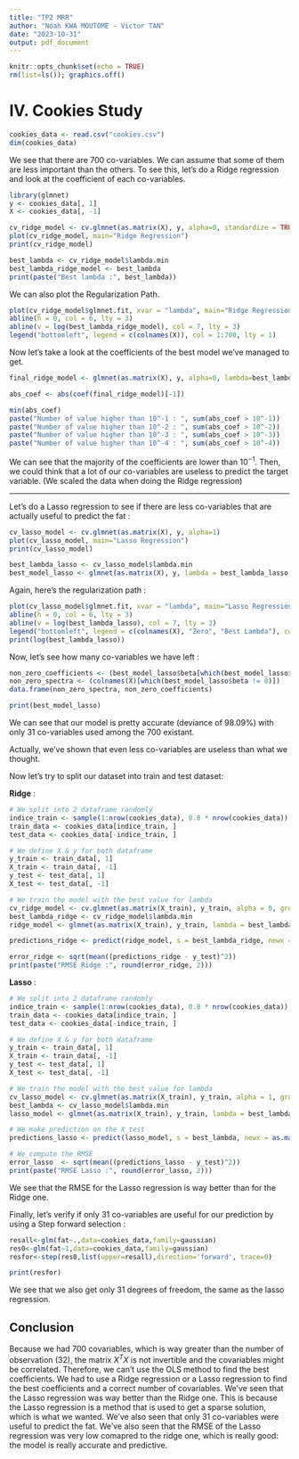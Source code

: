 ```yaml
---
title: "TP2 MRR"
author: "Noah KWA MOUTOME - Victor TAN"
date: "2023-10-31"
output: pdf_document
---
```


```r
knitr::opts_chunk$set(echo = TRUE)
rm(list=ls()); graphics.off()
```

# IV. Cookies Study

```r
cookies_data <- read.csv("cookies.csv")
dim(cookies_data)
```
We see that there are 700 co-variables. We can assume that some of them are less important than the others. To see this, let's do a Ridge regression and look at the coefficient of each co-variables.

```r
library(glmnet)
y <- cookies_data[, 1]
X <- cookies_data[, -1]

cv_ridge_model <- cv.glmnet(as.matrix(X), y, alpha=0, standardize = TRUE)
plot(cv_ridge_model, main="Ridge Regression")
print(cv_ridge_model)

best_lambda <- cv_ridge_model$lambda.min
best_lambda_ridge_model <- best_lambda
print(paste("Best lambda :", best_lambda))
```
We can also plot the Regularization Path.

```r
plot(cv_ridge_model$glmnet.fit, xvar = "lambda", main="Ridge Regression", xlim=c(1.5, 7))
abline(h = 0, col = 6, lty = 3)
abline(v = log(best_lambda_ridge_model), col = 7, lty = 3)
legend("bottomleft", legend = c(colnames(X)), col = 1:700, lty = 1)
```
Now let's take a look at the coefficients of the best model we've managed to get.
```r
final_ridge_model <- glmnet(as.matrix(X), y, alpha=0, lambda=best_lambda)

abs_coef <- abs(coef(final_ridge_model)[-1])
```

```r
min(abs_coef)
paste("Number of value higher than 10^-1 : ", sum(abs_coef > 10^-1))
paste("Number of value higher than 10^-2 : ", sum(abs_coef > 10^-2))
paste("Number of value higher than 10^-3 : ", sum(abs_coef > 10^-3))
paste("Number of value higher than 10^-4 : ", sum(abs_coef > 10^-4))
```
We can see that the majority of the coefficients are lower than $10^{-1}$. Then, we could think that a lot of our co-variables are useless to predict the target variable.
(We scaled the data when doing the Ridge regression)

---

Let's do a Lasso regression to see if there are less co-variables that are actually useful to predict the fat : 

```r
cv_lasso_model <- cv.glmnet(as.matrix(X), y, alpha=1)
plot(cv_lasso_model, main="Lasso Regression")
print(cv_lasso_model)

best_lambda_lasso <- cv_lasso_model$lambda.min
best_model_lasso <- glmnet(as.matrix(X), y, lambda = best_lambda_lasso, alpha = 1)
```
Again, here's the regularization path :

```r
plot(cv_lasso_model$glmnet.fit, xvar = "lambda", main="Lasso Regression", xlim=c(-5.5, 0))
abline(h = 0, col = 6, lty = 3)
abline(v = log(best_lambda_lasso), col = 7, lty = 3)
legend("bottomleft", legend = c(colnames(X), "Zero", "Best Lambda"), col = 1:7, lty = 1)
print(log(best_lambda_lasso))
```
Now, let's see how many co-variables we have left : 

```r
non_zero_coefficients <- (best_model_lasso$beta[which(best_model_lasso$beta != 0)])
non_zero_spectra <- (colnames(X)[which(best_model_lasso$beta != 0)])
data.frame(non_zero_spectra, non_zero_coefficients)
```

```r
print(best_model_lasso)
```


We can see that our model is pretty accurate (deviance of 98.09%) with only 31 co-variables used among the 700 existant.

Actually, we've shown that even less co-variables are useless than what we thought.

Now let's try to split our dataset into train and test dataset:

**Ridge** :
```r
# We split into 2 dataframe randomly
indice_train <- sample(1:nrow(cookies_data), 0.8 * nrow(cookies_data))
train_data <- cookies_data[indice_train, ]
test_data <- cookies_data[-indice_train, ]

# We define X & y for both dataframe
y_train <- train_data[, 1]
X_train <- train_data[, -1]
y_test <- test_data[, 1]
X_test <- test_data[, -1]

# We train the model with the best value for lambda
cv_ridge_model <- cv.glmnet(as.matrix(X_train), y_train, alpha = 0, grouped = FALSE)
best_lambda_ridge <- cv_ridge_model$lambda.min
ridge_model <- glmnet(as.matrix(X_train), y_train, lambda = best_lambda_ridge, alpha = 0)

predictions_ridge <- predict(ridge_model, s = best_lambda_ridge, newx = as.matrix(X_test))

error_ridge <- sqrt(mean((predictions_ridge - y_test)^2))
print(paste("RMSE Ridge :", round(error_ridge, 2)))
```


**Lasso** : 
```r
# We split into 2 dataframe randomly
indice_train <- sample(1:nrow(cookies_data), 0.8 * nrow(cookies_data))
train_data <- cookies_data[indice_train, ]
test_data <- cookies_data[-indice_train, ]

# We define X & y for both dataframe
y_train <- train_data[, 1]
X_train <- train_data[, -1]
y_test <- test_data[, 1]
X_test <- test_data[, -1]

# We train the model with the best value for lambda
cv_lasso_model <- cv.glmnet(as.matrix(X_train), y_train, alpha = 1, grouped = FALSE)
best_lambda <- cv_lasso_model$lambda.min
lasso_model <- glmnet(as.matrix(X_train), y_train, lambda = best_lambda, alpha = 1)

# We make prediction on the X_test
predictions_lasso <- predict(lasso_model, s = best_lambda, newx = as.matrix(X_test))

# We compute the RMSE
error_lasso  <- sqrt(mean((predictions_lasso - y_test)^2))
print(paste("RMSE Lasso :", round(error_lasso, 2)))
```

We see that the RMSE for the Lasso regression is way better than for the Ridge one.

Finally, let's verify if only 31 co-variables are useful for our prediction by using a Step forward selection :

```r
resall<-glm(fat~.,data=cookies_data,family=gaussian)
res0<-glm(fat~1,data=cookies_data,family=gaussian)
resfor<-step(res0,list(upper=resall),direction='forward', trace=0)
```

```r
print(resfor)
```

We see that we also get only 31 degrees of freedom, the same as the lasso regression.

## Conclusion

Because we had 700 covariables, which is way greater than the number of observation (32), the matrix $X^{T}X$ is not invertible and the covariables might be correlated. Therefore, we can't use the OLS method to find the best coefficients.
We had to use a Ridge regression or a Lasso regression to find the best coefficients and a correct number of covariables. We've seen that the Lasso regression was way better than the Ridge one.
This is because the Lasso regression is a method that is used to get a sparse solution, which is what we wanted.
We've also seen that only 31 co-variables were useful to predict the fat. We've also seen that the RMSE of the Lasso regression was very low comapred to the ridge one, which is really good: the model is really accurate and predictive.  